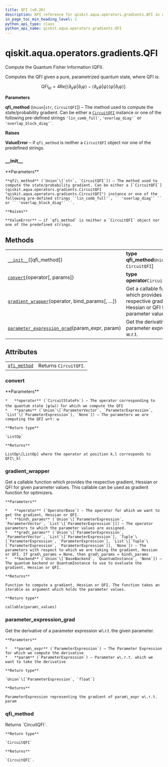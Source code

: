 ```yaml
---
title: QFI (v0.26)
description: API reference for qiskit.aqua.operators.gradients.QFI in qiskit v0.26
in_page_toc_min_heading_level: 1
python_api_type: class
python_api_name: qiskit.aqua.operators.gradients.QFI
---
```


<span id="qiskit-aqua-operators-gradients-qfi" />

# qiskit.aqua.operators.gradients.QFI

<Class id="qiskit.aqua.operators.gradients.QFI" isDedicatedPage={true} github="https://github.com/qiskit-community/qiskit-aqua/tree/stable/0.9/qiskit/aqua/operators/gradients/qfi.py" signature="QFI(qfi_method='lin_comb_full')" modifiers="class">
  Compute the Quantum Fisher Information (QFI).

  Computes the QFI given a pure, parametrized quantum state, where QFI is:

$$
\mathrm{QFI}_{kl}= 4 \mathrm{Re}[\langle \partial_k \psi | \partial_l \psi \rangle
− \langle\partial_k \psi | \psi \rangle \langle\psi | \partial_l \psi \rangle].
$$

  **Parameters**

  **qfi\_method** (`Union`\[`str`, `CircuitQFI`]) – The method used to compute the state/probability gradient. Can be either a [`CircuitQFI`](qiskit.aqua.operators.gradients.CircuitQFI "qiskit.aqua.operators.gradients.CircuitQFI") instance or one of the following pre-defined strings `'lin_comb_full'`, `` 'overlap_diag'` `` or `` 'overlap_block_diag'` ``.

  **Raises**

  **ValueError** – if `qfi_method` is neither a `CircuitQFI` object nor one of the predefined strings.

  ### \_\_init\_\_

  <Function id="qiskit.aqua.operators.gradients.QFI.__init__" signature="__init__(qfi_method='lin_comb_full')">
    **Parameters**

    **qfi\_method** (`Union`\[`str`, `CircuitQFI`]) – The method used to compute the state/probability gradient. Can be either a [`CircuitQFI`](qiskit.aqua.operators.gradients.CircuitQFI "qiskit.aqua.operators.gradients.CircuitQFI") instance or one of the following pre-defined strings `'lin_comb_full'`, `` 'overlap_diag'` `` or `` 'overlap_block_diag'` ``.

    **Raises**

    **ValueError** – if `qfi_method` is neither a `CircuitQFI` object nor one of the predefined strings.
  </Function>

  ## Methods

  |                                                                                                                                                                                   |                                                                                                            |
  | --------------------------------------------------------------------------------------------------------------------------------------------------------------------------------- | ---------------------------------------------------------------------------------------------------------- |
  | [`__init__`](#qiskit.aqua.operators.gradients.QFI.__init__ "qiskit.aqua.operators.gradients.QFI.__init__")(\[qfi\_method])                                                        | **type qfi\_method**`Union`\[`str`, `CircuitQFI`]                                                          |
  | [`convert`](#qiskit.aqua.operators.gradients.QFI.convert "qiskit.aqua.operators.gradients.QFI.convert")(operator\[, params])                                                      | **type operator**`CircuitStateFn`                                                                          |
  | [`gradient_wrapper`](#qiskit.aqua.operators.gradients.QFI.gradient_wrapper "qiskit.aqua.operators.gradients.QFI.gradient_wrapper")(operator, bind\_params\[, …])                  | Get a callable function which provides the respective gradient, Hessian or QFI for given parameter values. |
  | [`parameter_expression_grad`](#qiskit.aqua.operators.gradients.QFI.parameter_expression_grad "qiskit.aqua.operators.gradients.QFI.parameter_expression_grad")(param\_expr, param) | Get the derivative of a parameter expression w\.r.t.                                                       |

  ## Attributes

  |                                                                                                                  |                       |
  | ---------------------------------------------------------------------------------------------------------------- | --------------------- |
  | [`qfi_method`](#qiskit.aqua.operators.gradients.QFI.qfi_method "qiskit.aqua.operators.gradients.QFI.qfi_method") | Returns `CircuitQFI`. |

  ### convert

  <Function id="qiskit.aqua.operators.gradients.QFI.convert" signature="convert(operator, params=None)">
    **Parameters**

    *   **operator** (`CircuitStateFn`) – The operator corresponding to the quantum state |ψ(ω)〉for which we compute the QFI
    *   **params** (`Union`\[`ParameterVector`, `ParameterExpression`, `List`\[`ParameterExpression`], `None`]) – The parameters we are computing the QFI wrt: ω

    **Return type**

    `ListOp`

    **Returns**

    ListOp\[ListOp] where the operator at position k,l corresponds to QFI\_kl
  </Function>

  ### gradient\_wrapper

  <Function id="qiskit.aqua.operators.gradients.QFI.gradient_wrapper" signature="gradient_wrapper(operator, bind_params, grad_params=None, backend=None)">
    Get a callable function which provides the respective gradient, Hessian or QFI for given parameter values. This callable can be used as gradient function for optimizers.

    **Parameters**

    *   **operator** (`OperatorBase`) – The operator for which we want to get the gradient, Hessian or QFI.
    *   **bind\_params** (`Union`\[`ParameterExpression`, `ParameterVector`, `List`\[`ParameterExpression`]]) – The operator parameters to which the parameter values are assigned.
    *   **grad\_params** (`Union`\[`ParameterExpression`, `ParameterVector`, `List`\[`ParameterExpression`], `Tuple`\[`ParameterExpression`, `ParameterExpression`], `List`\[`Tuple`\[`ParameterExpression`, `ParameterExpression`]], `None`]) – The parameters with respect to which we are taking the gradient, Hessian or QFI. If grad\_params = None, then grad\_params = bind\_params
    *   **backend** (`Union`\[`BaseBackend`, `QuantumInstance`, `None`]) – The quantum backend or QuantumInstance to use to evaluate the gradient, Hessian or QFI.

    **Returns**

    Function to compute a gradient, Hessian or QFI. The function takes an iterable as argument which holds the parameter values.

    **Return type**

    callable(param\_values)
  </Function>

  ### parameter\_expression\_grad

  <Function id="qiskit.aqua.operators.gradients.QFI.parameter_expression_grad" signature="parameter_expression_grad(param_expr, param)" modifiers="static">
    Get the derivative of a parameter expression w\.r.t. the given parameter.

    **Parameters**

    *   **param\_expr** (`ParameterExpression`) – The Parameter Expression for which we compute the derivative
    *   **param** (`ParameterExpression`) – Parameter w\.r.t. which we want to take the derivative

    **Return type**

    `Union`\[`ParameterExpression`, `float`]

    **Returns**

    ParameterExpression representing the gradient of param\_expr w\.r.t. param
  </Function>

  ### qfi\_method

  <Attribute id="qiskit.aqua.operators.gradients.QFI.qfi_method">
    Returns `CircuitQFI`.

    **Return type**

    `CircuitQFI`

    **Returns**

    `CircuitQFI`.
  </Attribute>
</Class>

